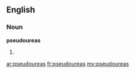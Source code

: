 ==English==

===Noun===
'''pseudoureas'''

# {{plural of|[[pseudourea]]}}

[[ar:pseudoureas]]
[[fr:pseudoureas]]
[[my:pseudoureas]]